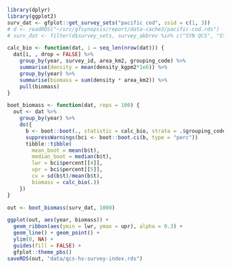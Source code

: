 ```r
library(dplyr)
library(ggplot2)
surv_dat <- gfplot::get_survey_sets("pacific cod", ssid = c(1, 3))
# d <- readRDS("~/src/gfsynopsis/report/data-cache3/pacific-cod.rds")
# surv_dat <- filter(d$survey_sets, survey_abbrev %in% c("SYN QCS", "SYN HS"))
```

```r
calc_bio <- function(dat, i = seq_len(nrow(dat))) {
  dat[i, , drop = FALSE] %>%
    group_by(year, survey_id, area_km2, grouping_code) %>%
    summarise(density = mean(density_kgpm2*1e6)) %>%
    group_by(year) %>%
    summarise(biomass = sum(density * area_km2)) %>%
    pull(biomass)
}

boot_biomass <- function(dat, reps = 100) {
  out <- dat %>%
    group_by(year) %>%
    do({
      b <- boot::boot(., statistic = calc_bio, strata = .$grouping_code, R = reps)
      suppressWarnings(bci <- boot::boot.ci(b, type = "perc"))
      tibble::tibble(
        mean_boot = mean(b$t),
        median_boot = median(b$t),
        lwr = bci$percent[[4]],
        upr = bci$percent[[5]],
        cv = sd(b$t)/mean(b$t),
        biomass = calc_bio(.))
    })
}
```

```r
out <- boot_biomass(surv_dat, 1000)
```

```r
ggplot(out, aes(year, biomass)) +
  geom_ribbon(aes(ymin = lwr, ymax = upr), alpha = 0.3) +
  geom_line() + geom_point() +
  ylim(0, NA) +
  guides(fill = FALSE) +
  gfplot::theme_pbs()
saveRDS(out, "data/qcs-hs-survey-index.rds")
```

